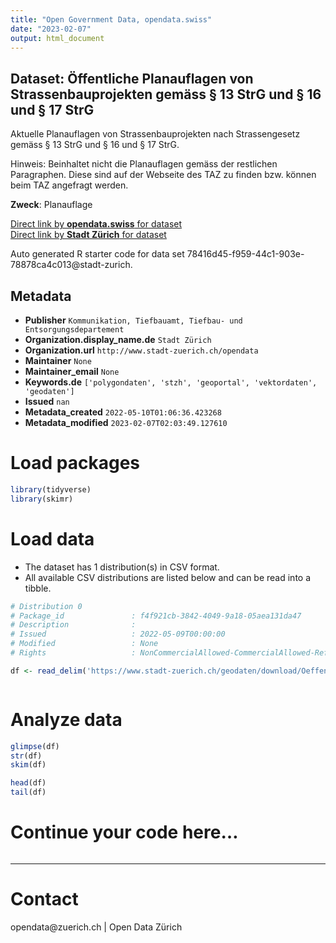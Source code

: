 ```yaml
---
title: "Open Government Data, opendata.swiss"
date: "2023-02-07"
output: html_document
---
```


## Dataset: Öffentliche Planauflagen von Strassenbauprojekten gemäss § 13 StrG und § 16 und § 17 StrG

Aktuelle Planauflagen von Strassenbauprojekten nach Strassengesetz gemäss § 13 StrG und § 16 und § 17 StrG.

Hinweis: Beinhaltet nicht die Planauflagen gemäss der restlichen Paragraphen. Diese sind auf der Webseite des TAZ zu finden bzw. können beim TAZ angefragt werden.

**Zweck**: Planauflage

[Direct link by **opendata.swiss** for dataset](https://opendata.swiss/de/dataset/offentliche-planauflagen-von-strassenbauprojekten-gemass-13-strg-und-16-und-17-strg)<br>
[Direct link by **Stadt Zürich** for dataset](https://data.stadt-zuerich.ch/dataset/geo_oeffentliche_planauflagen_von_strassenbauprojekten_gemaess___13_strg_und___16_und___17_strg)

Auto generated R starter code for data set 78416d45-f959-44c1-903e-78878ca4c013@stadt-zurich.

## Metadata

- **Publisher** `Kommunikation, Tiefbauamt, Tiefbau- und Entsorgungsdepartement`
- **Organization.display_name.de** `Stadt Zürich`
- **Organization.url** `http://www.stadt-zuerich.ch/opendata`
- **Maintainer** `None`
- **Maintainer_email** `None`
- **Keywords.de** `['polygondaten', 'stzh', 'geoportal', 'vektordaten', 'geodaten']`
- **Issued** `nan`
- **Metadata_created** `2022-05-10T01:06:36.423268`
- **Metadata_modified** `2023-02-07T02:03:49.127610`


# Load packages

```r

library(tidyverse)
library(skimr)

```

# Load data

-   The dataset has 1 distribution(s) in CSV format.
-   All available CSV distributions are listed below and can be read into a tibble.

```r

# Distribution 0
# Package_id               : f4f921cb-3842-4049-9a18-05aea131da47
# Description              : 
# Issued                   : 2022-05-09T00:00:00
# Modified                 : None
# Rights                   : NonCommercialAllowed-CommercialAllowed-ReferenceNotRequired

df <- read_delim('https://www.stadt-zuerich.ch/geodaten/download/Oeffentliche_Planauflagen_von_Strassenbauprojekten_gemaess___13_StrG_und___16_und___17_StrG?format=10008')



```

# Analyze data

```r

glimpse(df)
str(df)
skim(df)

head(df)
tail(df)

```

# Continue your code here...

```r

```

------------------------------------------------------------------------

# Contact

opendata@zuerich.ch | Open Data Zürich
